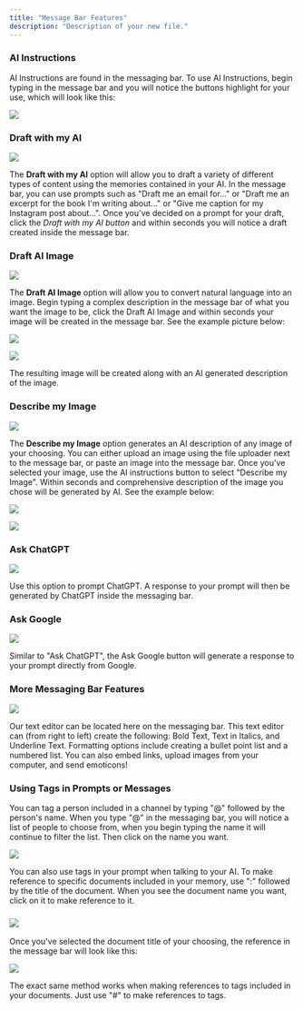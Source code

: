 ```yaml
---
title: "Message Bar Features"
description: "Description of your new file."
---
```


### AI Instructions

AI Instructions are found in the messaging bar. To use AI Instructions, begin typing in the message bar and you will notice the buttons highlight for your use, which will look like this:

![](image.png)

### Draft with my AI

![](image.png)

The **Draft with my AI** option will allow you to draft a variety of different types of content using the memories contained in your AI. In the message bar, you can use prompts such as "Draft me an email for..." or "Draft me an excerpt for the book I'm writing about..." or "Give me caption for my Instagram post about...". Once you've decided on a prompt for your draft, click the *Draft with my AI button* and within seconds you will notice a draft created inside the message bar.

### Draft AI Image[](#draft-ai-image)

![](image.png)

The **Draft AI Image** option will allow you to convert natural language into an image. Begin typing a complex description in the message bar of what you want the image to be, click the Draft AI Image and within seconds your image will be created in the message bar. See the example picture below:

![](image.png)

![](image.png)

The resulting image will be created along with an AI generated description of the image.

### Describe my Image

![](image.png)

The **Describe my Image** option generates an AI description of any image of your choosing. You can either upload an image using the file uploader next to the message bar, or paste an image into the message bar. Once you've selected your image, use the AI instructions button to select "Describe my Image". Within seconds and comprehensive description of the image you chose will be generated by AI. See the example below:

![](image.png)

![](image.png)

### Ask ChatGPT[](#ask-chatgpt)

![](image.png)

Use this option to prompt ChatGPT. A response to your prompt will then be generated by ChatGPT inside the messaging bar.

### Ask Google[](#ask-google)

![](image.png)

Similar to "Ask ChatGPT", the Ask Google button will generate a response to your prompt directly from Google.

### More Messaging Bar Features[](#more-messaging-bar-features)

![](image.png)

Our text editor can be located here on the messaging bar. This text editor can (from right to left) create the following: Bold Text, Text in Italics, and Underline Text. Formatting options include creating a bullet point list and a numbered list. You can also embed links, upload images from your computer, and send emoticons!

### Using Tags in Prompts or Messages

You can tag a person included in a channel by typing "@" followed by the person's name. When you type "@" in the messaging bar, you will notice a list of people to choose from, when you begin typing the name it will continue to filter the list. Then click on the name you want.[](#using-tags-in-prompts-or-messages)

![](image.png)

You can also use tags in your prompt when talking to your AI. To make reference to specific documents included in your memory, use ":" followed by the title of the document. When you see the document name you want, click on it to make reference to it.

### ![](image.png)

Once you've selected the document title of your choosing, the reference in the message bar will look like this:

![](image.png)

The exact same method works when making references to tags included in your documents. Just use "#" to make references to tags.



###
